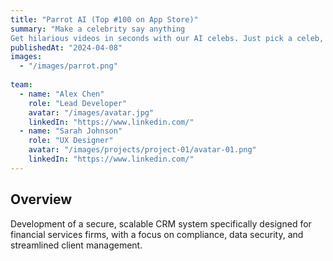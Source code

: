 ```yaml
---
title: "Parrot AI (Top #100 on App Store)"
summary: "Make a celebrity say anything
Get hilarious videos in seconds with our AI celebs. Just pick a celeb, write your message & receive video of them speaking your message!"
publishedAt: "2024-04-08"
images:
  - "/images/parrot.png"
 
team:
  - name: "Alex Chen"
    role: "Lead Developer"
    avatar: "/images/avatar.jpg"
    linkedIn: "https://www.linkedin.com/"
  - name: "Sarah Johnson"
    role: "UX Designer"
    avatar: "/images/projects/project-01/avatar-01.png"
    linkedIn: "https://www.linkedin.com/"
---
```


## Overview

Development of a secure, scalable CRM system specifically designed for financial services firms, with a focus on compliance, data security, and streamlined client management.
